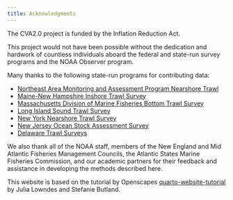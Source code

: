 ```yaml
---
title: Acknowledgments
---
```

The CVA2.0 project is funded by the Inflation Reduction Act. 

This project would not have been possible without the dedication and hardwork of countless individuals aboard the federal and state-run survey programs and the NOAA Observer program. 

Many thanks to the following state-run programs for contributing data:

* [Northeast Area Monitoring and Assessment Program Nearshore Trawl](https://www.neamap.net/neamap-nearshore-trawl/)
* [Maine-New Hampshire Inshore Trawl Survey](https://www.neamap.net/menh-inshore-trawl/)
* [Massachusetts Division of Marine Fisheries Bottom Trawl Survey](https://www.neamap.net/madmf-bottom-trawl/)
* [Long Island Sound Trawl Survey](https://portal.ct.gov/deep/fishing/fisheries-management/long-island-sound-trawl-survey)
* [New York Nearshore Trawl Survey](https://www.neamap.net/ny-nearshore-trawl/)
* [New Jersey Ocean Stock Assessment Survey](https://dep.nj.gov/njfw/fishing/marine/ocean-stock-assessment-program/#:~:text=The%20New%20Jersey%20Ocean%20Stock,times%20throughout%20a%20calendar%20year.)
* [Delaware Trawl Surveys](https://dnrec.delaware.gov/fish-wildlife/fishing/research/)

We also thank all of the NOAA staff, members of the New England and Mid Atlantic Fisheries Management Councils, the Atlantic States Marine Fisheries Commission, and our academic partners for their feedback and assistance in developing the methods described here. 

This website is based on the tutorial by Openscapes [quarto-website-tutorial](https://github.com/Openscapes/quarto-website-tutorial) by Julia Lowndes and Stefanie Butland.
